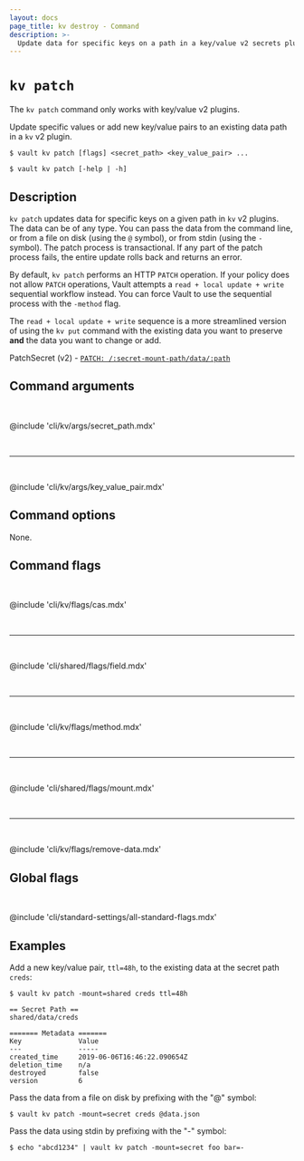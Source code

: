 ```yaml
---
layout: docs
page_title: kv destroy - Command
description: >-
  Update data for specific keys on a path in a key/value v2 secrets plugin.
---
```


# `kv patch`

<Note title="Version-specific command">

The `kv patch` command only works with key/value v2 plugins.

</Note>

Update specific values or add new key/value pairs to an existing data path in
a `kv` v2 plugin.

<CodeBlockConfig hideClipboard>

```shell-session
$ vault kv patch [flags] <secret_path> <key_value_pair> ...

$ vault kv patch [-help | -h]
```

</CodeBlockConfig>


## Description

`kv patch` updates data for specific keys on a given path in `kv` v2 plugins.
The data can be of any type. You can pass the data from the command line,
or from a file on disk (using the `@` symbol), or from stdin (using the `-`
symbol). The patch process is transactional. If any part of the patch process
fails, the entire update rolls back and returns an error.

By default, `kv patch` performs an HTTP `PATCH` operation. If your
policy does not allow `PATCH` operations, Vault attempts a
`read + local update + write` sequential workflow instead. You can force Vault
to use the sequential process with the `-method` flag.

The `read + local update + write` sequence is a more streamlined version of
using the `kv put` command with the existing data you want to preserve **and**
the data you want to change or add.

<Tip title="Related API endpoints">

  PatchSecret (v2) - [`PATCH: /:secret-mount-path/data/:path`](/vault/api-docs/secret/kv/kv-v2#patch-secret)

</Tip>



## Command arguments

<br />

@include 'cli/kv/args/secret_path.mdx'

<br /><hr /><br />

@include 'cli/kv/args/key_value_pair.mdx'



## Command options

None.



## Command flags

<br />

@include 'cli/kv/flags/cas.mdx'

<br /><hr /><br />

@include 'cli/shared/flags/field.mdx'

<br /><hr /><br />

@include 'cli/kv/flags/method.mdx'

<br /><hr /><br />

@include 'cli/shared/flags/mount.mdx'

<br /><hr /><br />

@include 'cli/kv/flags/remove-data.mdx'



## Global flags

<br />

@include 'cli/standard-settings/all-standard-flags.mdx'



## Examples

Add a new key/value pair, `ttl=48h`, to the existing data at the secret path
`creds`:

```shell-session
$ vault kv patch -mount=shared creds ttl=48h

== Secret Path ==
shared/data/creds

======= Metadata =======
Key              Value
---              -----
created_time     2019-06-06T16:46:22.090654Z
deletion_time    n/a
destroyed        false
version          6
```


Pass the data from a file on disk by prefixing with the "@" symbol:

```shell-session
$ vault kv patch -mount=secret creds @data.json
```

Pass the data using stdin by prefixing with the "-" symbol:

```shell-session
$ echo "abcd1234" | vault kv patch -mount=secret foo bar=-
```
